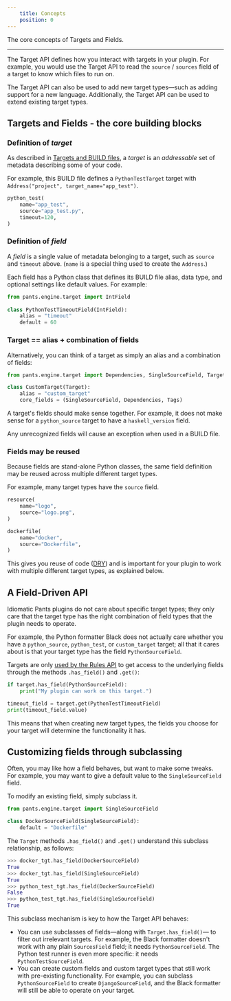 ```yaml
---
    title: Concepts
    position: 0
---
```


The core concepts of Targets and Fields.

---

The Target API defines how you interact with targets in your plugin. For example, you would use the Target API to read the `source` / `sources` field of a target to know which files to run on.

The Target API can also be used to add new target types—such as adding support for a new language. Additionally, the Target API can be used to extend existing target types.
## Targets and Fields - the core building blocks
### Definition of _target_

As described in [Targets and BUILD files](../../using-pants/key-concepts/targets-and-build-files.mdx), a _target_ is an _addressable_ set of metadata describing some of your code.

For example, this BUILD file defines a `PythonTestTarget` target with `Address("project", target_name="app_test")`.
```python title="project/BUILD"
python_test(
    name="app_test",
    source="app_test.py",
    timeout=120,
)
```

### Definition of _field_

A _field_ is a single value of metadata belonging to a target, such as `source` and `timeout` above. (`name` is a special thing used to create the `Address`.)

Each field has a Python class that defines its BUILD file alias, data type, and optional settings like default values. For example:
```python title="example_fields.py"
from pants.engine.target import IntField
    
class PythonTestTimeoutField(IntField):
    alias = "timeout"
    default = 60
```

### Target == alias + combination of fields

Alternatively, you can think of a target as simply an alias and a combination of fields:
```python title="plugin_target_types.py"
from pants.engine.target import Dependencies, SingleSourceField, Target, Tags

class CustomTarget(Target):
    alias = "custom_target"
    core_fields = (SingleSourceField, Dependencies, Tags)
```

A target's fields should make sense together. For example, it does not make sense for a `python_source` target to have a `haskell_version` field.

Any unrecognized fields will cause an exception when used in a BUILD file.

### Fields may be reused

Because fields are stand-alone Python classes, the same field definition may be reused across multiple different target types.

For example, many target types have the `source` field.
```python title="BUILD"
resource(
    name="logo",
    source="logo.png",
)

dockerfile(
    name="docker",
    source="Dockerfile",
)
```

This gives you reuse of code ([DRY](https://en.wikipedia.org/wiki/Don't_repeat_yourself)) and is important for your plugin to work with multiple different target types, as explained below.
## A Field-Driven API
Idiomatic Pants plugins do not care about specific target types; they only care that the target type has the right combination of field types that the plugin needs to operate.

For example, the Python formatter Black does not actually care whether you have a `python_source`, `python_test`, or `custom_target` target; all that it cares about is that your target type has the field `PythonSourceField`. 

Targets are only [used by the Rules API](../the-rules-api/rules-and-the-target-api.mdx) to get access to the underlying fields through the methods `.has_field()` and `.get()`:

```python
if target.has_field(PythonSourceField):
    print("My plugin can work on this target.")

timeout_field = target.get(PythonTestTimeoutField)
print(timeout_field.value)
```

This means that when creating new target types, the fields you choose for your target will determine the functionality it has.
## Customizing fields through subclassing
Often, you may like how a field behaves, but want to make some tweaks. For example, you may want to give a default value to the `SingleSourceField` field.

To modify an existing field, simply subclass it.

```python
from pants.engine.target import SingleSourceField

class DockerSourceField(SingleSourceField):
    default = "Dockerfile"
```

The `Target` methods `.has_field()` and `.get()` understand this subclass relationship, as follows:

```python
>>> docker_tgt.has_field(DockerSourceField)
True
>>> docker_tgt.has_field(SingleSourceField)
True
>>> python_test_tgt.has_field(DockerSourceField)
False
>>> python_test_tgt.has_field(SingleSourceField)
True
```

This subclass mechanism is key to how the Target API behaves:

* You can use subclasses of fields—along with `Target.has_field()`— to filter out irrelevant targets. For example, the Black formatter doesn't work with any plain `SourcesField` field; it needs `PythonSourceField`. The Python test runner is even more specific: it needs `PythonTestSourceField`.
* You can create custom fields and custom target types that still work with pre-existing functionality. For example, you can subclass `PythonSourceField` to create `DjangoSourceField`, and the Black formatter will still be able to operate on your target.
